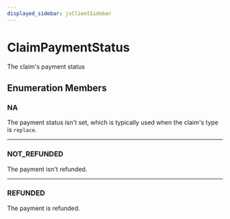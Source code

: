```yaml
---
displayed_sidebar: jsClientSidebar
---
```



# ClaimPaymentStatus

The claim's payment status

## Enumeration Members

### NA

The payment status isn't set, which is typically used when the claim's type is `replace`.

___

### NOT\_REFUNDED

The payment isn't refunded.

___

### REFUNDED

The payment is refunded.
